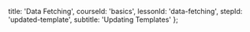 
  title: 'Data Fetching',
  courseId: 'basics',
  lessonId: 'data-fetching',
  stepId: 'updated-template',
  subtitle: 'Updating Templates'
};

